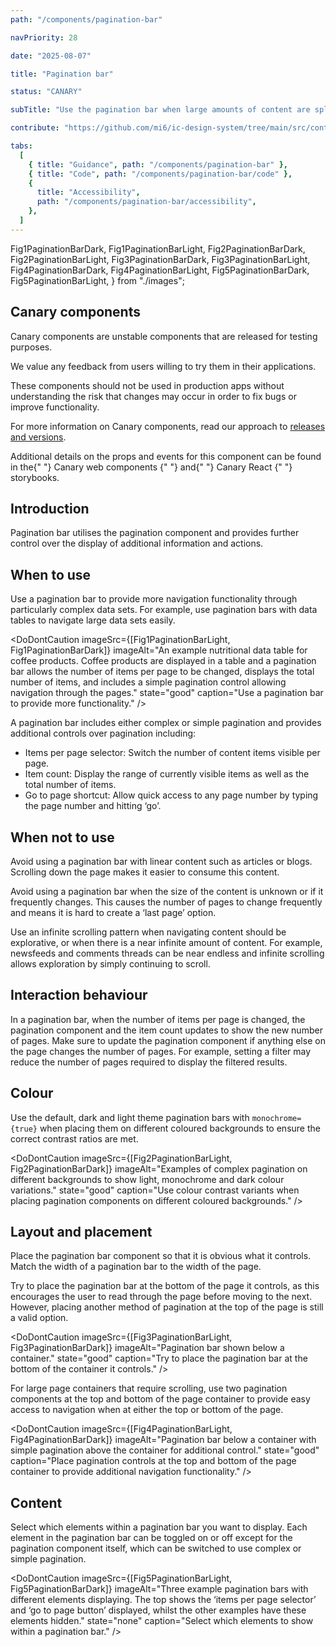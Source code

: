 ```yaml
---
path: "/components/pagination-bar"

navPriority: 28

date: "2025-08-07"

title: "Pagination bar"

status: "CANARY"

subTitle: "Use the pagination bar when large amounts of content are split across multiple pages and various pagination options are required."

contribute: "https://github.com/mi6/ic-design-system/tree/main/src/content/structured/components/pagination-bar"

tabs:
  [
    { title: "Guidance", path: "/components/pagination-bar" },
    { title: "Code", path: "/components/pagination-bar/code" },
    {
      title: "Accessibility",
      path: "/components/pagination-bar/accessibility",
    },
  ]
---
```


  Fig1PaginationBarDark,
  Fig1PaginationBarLight,
  Fig2PaginationBarDark,
  Fig2PaginationBarLight,
  Fig3PaginationBarDark,
  Fig3PaginationBarLight,
  Fig4PaginationBarDark,
  Fig4PaginationBarLight,
  Fig5PaginationBarDark,
  Fig5PaginationBarLight,
} from "./images";

<IcAlert
  heading="Canary component"
  variant="info"
  message="This component is new and its guidance will be updated over time."
/>

## Canary components

Canary components are unstable components that are released for testing purposes.

We value any feedback from users willing to try them in their applications.

These components should not be used in production apps without understanding the risk that changes may occur in order to fix bugs or improve functionality.

For more information on Canary components, read our approach to [releases and versions](/get-started/releases-versions).

<p>
  Additional details on the props and events for this component can be found in
  the{" "}
  <IcLink
    href="https://mi6.github.io/ic-ui-kit/branches/canary/develop/web-components/?path=/docs/web-components-pagination-bar--docs"
    target="_blank"
  >
    Canary web components
  </IcLink>{" "}
  and{" "}
  <IcLink
    href="https://mi6.github.io/ic-ui-kit/branches/canary/develop/react/?path=/docs/react-components-pagination-bar--docs"
    target="_blank"
  >
    Canary React
  </IcLink>{" "}
  storybooks.
</p>

## Introduction

Pagination bar utilises the pagination component and provides further control over the display of additional information and actions.

<ComponentPreview>
  <div style={{ margin: "auto", width: "fit-content" }}>
    <IcPaginationBar type="complex" showGoToPageControl totalItems={20} />
  </div>
</ComponentPreview>

## When to use

Use a pagination bar to provide more navigation functionality through particularly complex data sets. For example, use pagination bars with data tables to navigate large data sets easily.

<DoDontCaution
  imageSrc={[Fig1PaginationBarLight, Fig1PaginationBarDark]}
  imageAlt="An example nutritional data table for coffee products. Coffee products are displayed in a table and a pagination bar allows the number of items per page to be changed, displays the total number of items, and includes a simple pagination control allowing navigation through the pages."
  state="good"
  caption="Use a pagination bar to provide more functionality."
/>

A pagination bar includes either complex or simple pagination and provides additional controls over pagination including:

- Items per page selector: Switch the number of content items visible per page.
- Item count: Display the range of currently visible items as well as the total number of items.
- Go to page shortcut: Allow quick access to any page number by typing the page number and hitting ‘go’.

## When not to use

Avoid using a pagination bar with linear content such as articles or blogs. Scrolling down the page makes it easier to consume this content.

Avoid using a pagination bar when the size of the content is unknown or if it frequently changes. This causes the number of pages to change frequently and means it is hard to create a ‘last page’ option.

Use an infinite scrolling pattern when navigating content should be explorative, or when there is a near infinite amount of content. For example, newsfeeds and comments threads can be near endless and infinite scrolling allows exploration by simply continuing to scroll.

## Interaction behaviour

In a pagination bar, when the number of items per page is changed, the pagination component and the item count updates to show the new number of pages. Make sure to update the pagination component if anything else on the page changes the number of pages. For example, setting a filter may reduce the number of pages required to display the filtered results.

## Colour

Use the default, dark and light theme pagination bars with `monochrome={true}` when placing them on different coloured backgrounds to ensure the correct contrast ratios are met.

<DoDontCaution
  imageSrc={[Fig2PaginationBarLight, Fig2PaginationBarDark]}
  imageAlt="Examples of complex pagination on different backgrounds to show light, monochrome and dark colour variations."
  state="good"
  caption="Use colour contrast variants when placing pagination components on different coloured backgrounds."
/>

## Layout and placement

Place the pagination bar component so that it is obvious what it controls. Match the width of a pagination bar to the width of the page.

Try to place the pagination bar at the bottom of the page it controls, as this encourages the user to read through the page before moving to the next. However, placing another method of pagination at the top of the page is still a valid option.

<DoDontCaution
  imageSrc={[Fig3PaginationBarLight, Fig3PaginationBarDark]}
  imageAlt="Pagination bar shown below a container."
  state="good"
  caption="Try to place the pagination bar at the bottom of the container it controls."
/>

For large page containers that require scrolling, use two pagination components at the top and bottom of the page container to provide easy access to navigation when at either the top or bottom of the page.

<DoDontCaution
  imageSrc={[Fig4PaginationBarLight, Fig4PaginationBarDark]}
  imageAlt="Pagination bar below a container with simple pagination above the container for additional control."
  state="good"
  caption="Place pagination controls at the top and bottom of the page container to provide additional navigation functionality."
/>

## Content

Select which elements within a pagination bar you want to display. Each element in the pagination bar can be toggled on or off except for the pagination component itself, which can be switched to use complex or simple pagination.

<DoDontCaution
  imageSrc={[Fig5PaginationBarLight, Fig5PaginationBarDark]}
  imageAlt="Three example pagination bars with different elements displaying. The top shows the ‘items per page selector’ and ‘go to page button’ displayed, whilst the other examples have these elements hidden."
  state="none"
  caption="Select which elements to show within a pagination bar."
/>
